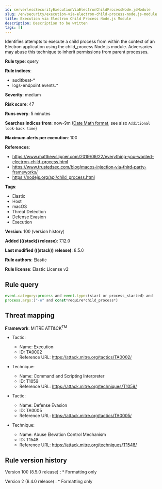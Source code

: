 ```yaml
---
id: serverlessSecurityExecutionViaElectronChildProcessNode.jsModule
slug: /en/security/execution-via-electron-child-process-node.js-module
title: Execution via Electron Child Process Node.js Module
description: Description to be written
tags: []
---
```


<div id="execution-via-electron-child-process-node.js-module"></div>

Identifies attempts to execute a child process from within the context of an Electron application using the child_process Node.js module. Adversaries may abuse this technique to inherit permissions from parent processes.

**Rule type**: query

**Rule indices**:

* auditbeat-*
* logs-endpoint.events.*

**Severity**: medium

**Risk score**: 47

**Runs every**: 5 minutes

**Searches indices from**: now-9m ([Date Math format](((ref))/common-options.html#date-math), see also <DocLink id="serverlessSecurityRulesUiCreate" section="set-the-rules-schedule">`Additional look-back time`</DocLink>)

**Maximum alerts per execution**: 100

**References**:

* https://www.matthewslipper.com/2019/09/22/everything-you-wanted-electron-child-process.html
* https://www.trustedsec.com/blog/macos-injection-via-third-party-frameworks/
* https://nodejs.org/api/child_process.html

**Tags**:

* Elastic
* Host
* macOS
* Threat Detection
* Defense Evasion
* Execution

**Version**: 100 (<DocLink id="serverlessSecurityExecutionViaElectronChildProcessNode.jsModule" section="rule-version-history">version history</DocLink>)

**Added (((stack)) release)**: 7.12.0

**Last modified (((stack)) release)**: 8.5.0

**Rule authors**: Elastic

**Rule license**: Elastic License v2

## Rule query

```js
event.category:process and event.type:(start or process_started) and
process.args:("-e" and const*require*child_process*)
```

## Threat mapping

**Framework**: MITRE ATT&CK<sup>TM</sup>

* Tactic:
    * Name: Execution
    * ID: TA0002
    * Reference URL: https://attack.mitre.org/tactics/TA0002/
* Technique:
    * Name: Command and Scripting Interpreter
    * ID: T1059
    * Reference URL: https://attack.mitre.org/techniques/T1059/

* Tactic:
    * Name: Defense Evasion
    * ID: TA0005
    * Reference URL: https://attack.mitre.org/tactics/TA0005/
* Technique:
    * Name: Abuse Elevation Control Mechanism
    * ID: T1548
    * Reference URL: https://attack.mitre.org/techniques/T1548/

<div id="execution-via-electron-child-process-node.js-module-history"></div>

## Rule version history

Version 100 (8.5.0 release) 
    : * Formatting only

Version 2 (8.4.0 release) 
    : * Formatting only

